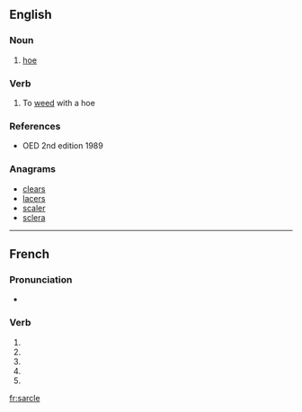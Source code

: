 {{also|sarclé}}
==English==

===Noun===
{{en-noun}}

# {{obsolete}} [[hoe]]

===Verb===
{{en-verb|sarcl|ing}}

# {{obsolete}} To [[weed]] with a hoe

===References===
* OED 2nd edition 1989

===Anagrams===
* [[clears#English|clears]]
* [[lacers#English|lacers]]
* [[scaler#English|scaler]]
* [[sclera#English|sclera]]

----

==French==

===Pronunciation===
* {{homophones|lang=fr|sarclent|sarcles}}

===Verb===
{{fr-verb-form}}

# {{conjugation of|sarcler||1|s|pres|ind|lang=fr}}
# {{conjugation of|sarcler||3|s|pres|ind|lang=fr}}
# {{conjugation of|sarcler||1|s|pres|sub|lang=fr}}
# {{conjugation of|sarcler||1|s|pres|sub|lang=fr}}
# {{conjugation of|sarcler||2|s|imp|lang=fr}}

[[fr:sarcle]]